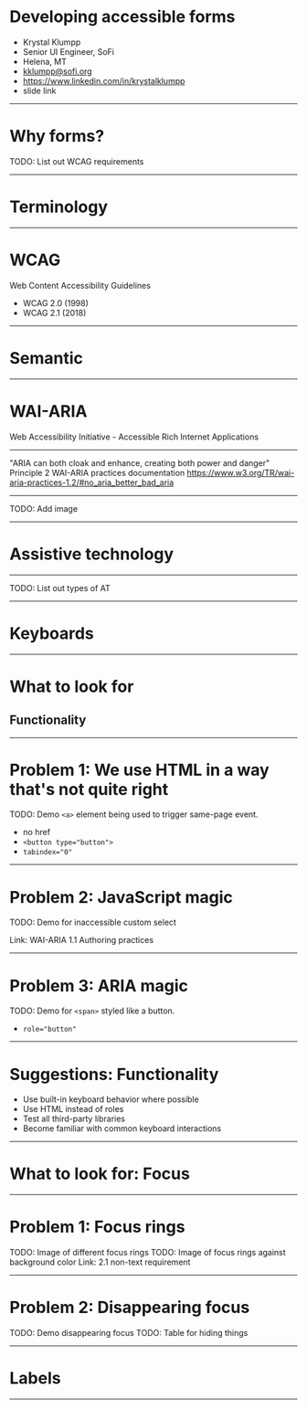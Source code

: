 # Developing accessible forms

- Krystal Klumpp
- Senior UI Engineer, SoFi
- Helena, MT
- kklumpp@sofi.org
- https://www.linkedin.com/in/krystalklumpp
- slide link

---

# Why forms?

TODO: List out WCAG requirements

--- 

# Terminology

---

# WCAG

Web Content Accessibility Guidelines
- WCAG 2.0 (1998)
- WCAG 2.1 (2018)

---

# Semantic

---

# WAI-ARIA

Web Accessibility Initiative - Accessible Rich Internet Applications

---

"ARIA can both cloak and enhance, creating both power and danger"
Principle 2
WAI-ARIA practices documentation https://www.w3.org/TR/wai-aria-practices-1.2/#no_aria_better_bad_aria

---

TODO: Add image

---

# Assistive technology

---

TODO: List out types of AT 

---

# Keyboards

---

# What to look for
## Functionality

---

# Problem 1: We use HTML in a way that's not quite right

TODO: Demo `<a>` element being used to trigger same-page event.
- no href
- `<button type="button">`
- `tabindex="0"`

---

# Problem 2: JavaScript magic

TODO: Demo for inaccessible custom select

Link: WAI-ARIA 1.1 Authoring practices

---

# Problem 3: ARIA magic

TODO: Demo for `<span>` styled like a button. 
- `role="button"`

---

# Suggestions: Functionality

- Use built-in keyboard behavior where possible
- Use HTML instead of roles
- Test all third-party libraries
- Become familiar with common keyboard interactions

---

# What to look for: Focus

---

# Problem 1: Focus rings

TODO: Image of different focus rings
TODO: Image of focus rings against background color
Link: 2.1 non-text requirement

---

# Problem 2: Disappearing focus

TODO: Demo disappearing focus
TODO: Table for hiding things

--- 

# Labels

---

